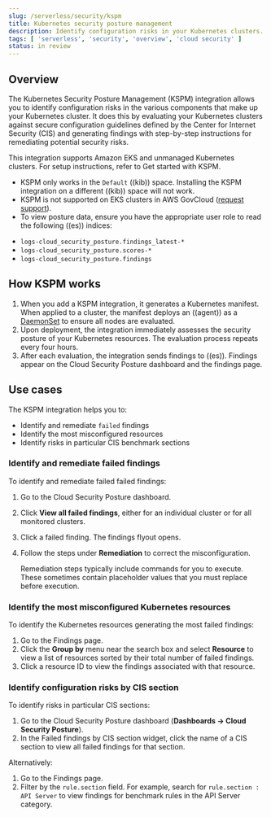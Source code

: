 ```yaml
---
slug: /serverless/security/kspm
title: Kubernetes security posture management
description: Identify configuration risks in your Kubernetes clusters.
tags: [ 'serverless', 'security', 'overview', 'cloud security' ]
status: in review
---
```


<DocBadge template="technical preview" />
<div id="kspm"></div>

<div id="kspm-overview"></div>

## Overview
The Kubernetes Security Posture Management (KSPM) integration allows you to identify configuration risks in the various components that make up your Kubernetes cluster.
It does this by evaluating your Kubernetes clusters against secure configuration guidelines defined by the Center for Internet Security (CIS) and generating findings with step-by-step instructions for remediating potential security risks.

This integration supports Amazon EKS and unmanaged Kubernetes clusters. For setup instructions, refer to <DocLink slug="/serverless/security/get-started-with-kspm">Get started with KSPM</DocLink>.

<DocCallOut title="Requirements">

* KSPM only works in the `Default` ((kib)) space. Installing the KSPM integration on a different ((kib)) space will not work. 
* KSPM is not supported on EKS clusters in AWS GovCloud ([request support](https://github.com/elastic/kibana/issues/new/choose)).
* To view posture data, ensure you have the appropriate user role to read the following ((es)) indices:

- `logs-cloud_security_posture.findings_latest-*`
- `logs-cloud_security_posture.scores-*`
- `logs-cloud_security_posture.findings`

</DocCallOut>

<div id="kspm-how-kspm-works"></div>

## How KSPM works
1. When you add a KSPM integration, it generates a Kubernetes manifest. When applied to a cluster, the manifest deploys an ((agent)) as a [DaemonSet](https://kubernetes.io/docs/concepts/workloads/controllers/daemonset) to ensure all nodes are evaluated.
1. Upon deployment, the integration immediately assesses the security posture of your Kubernetes resources. The evaluation process repeats every four hours.
1. After each evaluation, the integration sends findings to ((es)). Findings appear on the <DocLink slug="/serverless/security/cloud-posture-dashboard-dash">Cloud Security Posture dashboard</DocLink> and the <DocLink slug="/serverless/security/cspm-findings-page">findings</DocLink> page.

<div id="kspm-use-cases"></div>

## Use cases

The KSPM integration helps you to:

* Identify and remediate `failed` findings
* Identify the most misconfigured resources
* Identify risks in particular CIS benchmark sections

<div id="kspm-remediate-failed-findings"></div>

### Identify and remediate failed findings

To identify and remediate failed failed findings:

1. Go to the <DocLink slug="/serverless/security/cloud-posture-dashboard-dash">Cloud Security Posture dashboard</DocLink>.
1. Click **View all failed findings**, either for an individual cluster or for all monitored clusters.
1. Click a failed finding. The findings flyout opens.
1. Follow the steps under **Remediation** to correct the misconfiguration.

    <DocCallOut title="Note">
    Remediation steps typically include commands for you to execute. These sometimes contain placeholder values that you must replace before execution.
    </DocCallOut>

<div id="kspm-identify-misconfigured-resources"></div>

### Identify the most misconfigured Kubernetes resources

To identify the Kubernetes resources generating the most failed findings:

1. Go to the <DocLink slug="/serverless/security/cspm-findings-page">Findings</DocLink> page.
1. Click the **Group by** menu near the search box and select **Resource** to view a list of resources sorted by their total number of failed findings.
1. Click a resource ID to view the findings associated with that resource.

<div id="kspm-identify-config-risks-by-section"></div>

### Identify configuration risks by CIS section

To identify risks in particular CIS sections:

1. Go to the <DocLink slug="/serverless/security/cloud-posture-dashboard-dash">Cloud Security Posture dashboard</DocLink> (**Dashboards → Cloud Security Posture**).
1. In the Failed findings by CIS section widget, click the name of a CIS section to view all failed findings for that section.

Alternatively:

1. Go to the Findings page.
1. Filter by the `rule.section` field. For example, search for `rule.section : API Server` to view findings for benchmark rules in the API Server category.

